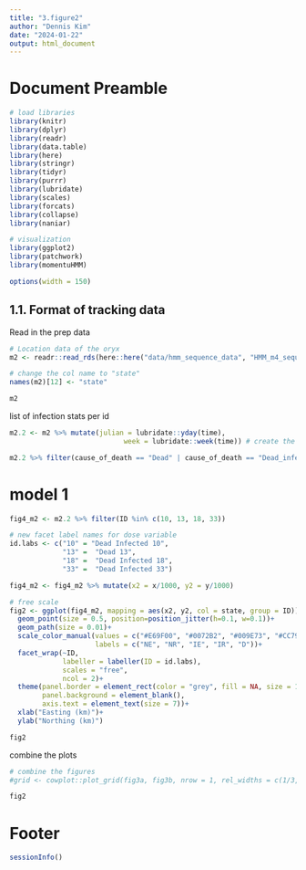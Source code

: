 ---
title: "3.figure2"
author: "Dennis Kim"
date: "2024-01-22"
output: html_document
---

# Document Preamble 
```{r preamble, message=FALSE, warning=FALSE}
# load libraries
library(knitr)
library(dplyr)
library(readr)
library(data.table)
library(here)
library(stringr)
library(tidyr)
library(purrr)
library(lubridate)
library(scales)
library(forcats)
library(collapse)
library(naniar)

# visualization 
library(ggplot2)
library(patchwork)
library(momentuHMM)

options(width = 150)
```

## 1.1. Format of tracking data

Read in the prep data
```{r read in prep data}
# Location data of the oryx 
m2 <- readr::read_rds(here::here("data/hmm_sequence_data", "HMM_m4_sequence.rds"))

# change the col name to "state"
names(m2)[12] <- "state"

m2
```

list of infection stats per id
```{r list of status}
m2.2 <- m2 %>% mutate(julian = lubridate::yday(time),
                            week = lubridate::week(time)) # create the week column

m2.2 %>% filter(cause_of_death == "Dead" | cause_of_death == "Dead_infected") %>% distinct(ID, cause_of_death)
```

# model 1 
```{r model 1}
fig4_m2 <- m2.2 %>% filter(ID %in% c(10, 13, 18, 33))

# new facet label names for dose variable 
id.labs <- c("10" = "Dead Infected 10", 
             "13" =  "Dead 13", 
             "18" =  "Dead Infected 18", 
             "33" =  "Dead Infected 33")

fig4_m2 <- fig4_m2 %>% mutate(x2 = x/1000, y2 = y/1000)

# free scale 
fig2 <- ggplot(fig4_m2, mapping = aes(x2, y2, col = state, group = ID))+
  geom_point(size = 0.5, position=position_jitter(h=0.1, w=0.1))+
  geom_path(size = 0.01)+
  scale_color_manual(values = c("#E69F00", "#0072B2", "#009E73", "#CC79A7", "black"),
                     labels = c("NE", "NR", "IE", "IR", "D"))+
  facet_wrap(~ID,
             labeller = labeller(ID = id.labs),
             scales = "free",
             ncol = 2)+
  theme(panel.border = element_rect(color = "grey", fill = NA, size = 1), 
        panel.background = element_blank(),
        axis.text = element_text(size = 7))+
  xlab("Easting (km)")+
  ylab("Northing (km)")

fig2
```

combine the plots 
```{r combine the plots}
# combine the figures 
#grid <- cowplot::plot_grid(fig3a, fig3b, nrow = 1, rel_widths = c(1/3,2/3), align = "h")

fig2
```

# Footer
```{r footer}
sessionInfo()
```
